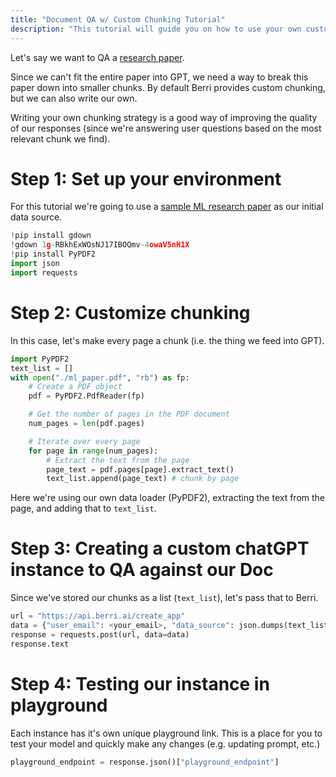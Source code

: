 ```yaml
---
title: "Document QA w/ Custom Chunking Tutorial"
description: "This tutorial will guide you on how to use your own customized chunking strategy and pass those chunks to BerriAI."
---
```


Let's say we want to QA a [research paper](https://drive.google.com/file/d/1g-RBkhExWOsNJ17IBOQmv-4owaV5nH1X/view?usp=share_link).

Since we can't fit the entire paper into GPT, we need a way to break this paper down into smaller chunks. By default Berri provides custom chunking, but we can also write our own.

Writing your own chunking strategy is a good way of improving the quality of our responses (since we're answering user questions based on the most relevant chunk we find).

# Step 1: Set up your environment

For this tutorial we're going to use a [sample ML research paper](https://drive.google.com/file/d/1g-RBkhExWOsNJ17IBOQmv-4owaV5nH1X/view?usp=share_link) as our initial data source.

```python
!pip install gdown
!gdown 1g-RBkhExWOsNJ17IBOQmv-4owaV5nH1X
!pip install PyPDF2
import json
import requests
```

# Step 2: Customize chunking

In this case, let's make every page a chunk (i.e. the thing we feed into GPT).

```python
import PyPDF2
text_list = []
with open("./ml_paper.pdf", "rb") as fp:
    # Create a PDF object
    pdf = PyPDF2.PdfReader(fp)

    # Get the number of pages in the PDF document
    num_pages = len(pdf.pages)

    # Iterate over every page
    for page in range(num_pages):
        # Extract the text from the page
        page_text = pdf.pages[page].extract_text()
        text_list.append(page_text) # chunk by page
```

Here we're using our own data loader (PyPDF2), extracting the text from the page, and adding that to `text_list`.

# Step 3: Creating a custom chatGPT instance to QA against our Doc

Since we've stored our chunks as a list (`text_list`), let's pass that to Berri.

```python
url = "https://api.berri.ai/create_app"
data = {"user_email": <your_email>, "data_source": json.dumps(text_list)}
response = requests.post(url, data=data)
response.text
```

# Step 4: Testing our instance in playground

Each instance has it's own unique playground link. This is a place for you to test your model and quickly make any changes (e.g. updating prompt, etc.)

```python
playground_endpoint = response.json()["playground_endpoint"]
```
